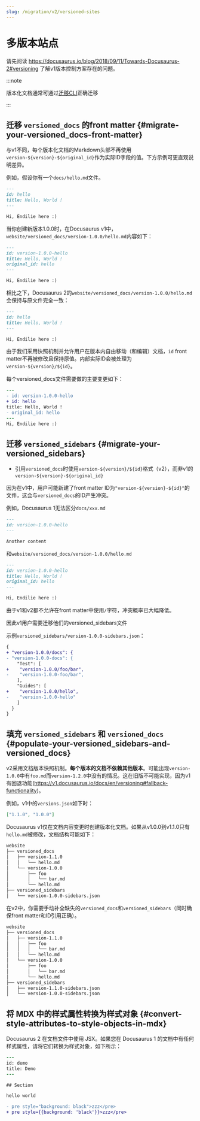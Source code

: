 ```yaml
---
slug: /migration/v2/versioned-sites
---
```


# 多版本站点

请先阅读 https://docusaurus.io/blog/2018/09/11/Towards-Docusaurus-2#versioning 了解v1版本控制方案存在的问题。

:::note

版本化文档通常可通过[迁移CLI](./migration-automated.mdx)正确迁移

:::

## 迁移 `versioned_docs` 的front matter {#migrate-your-versioned_docs-front-matter}

与v1不同，每个版本化文档的Markdown头部不再使用`version-${version}-${original_id}`作为实际ID字段的值。下方示例可更直观说明差异。

例如，假设你有一个`docs/hello.md`文件。

```md
---
id: hello
title: Hello, World !
---

Hi, Endilie here :)
```

当你创建新版本1.0.0时，在Docusaurus v1中，`website/versioned_docs/version-1.0.0/hello.md`内容如下：

```md
---
id: version-1.0.0-hello
title: Hello, World !
original_id: hello
---

Hi, Endilie here :)
```

相比之下，Docusaurus 2的`website/versioned_docs/version-1.0.0/hello.md`会保持与原文件完全一致：

```md
---
id: hello
title: Hello, World !
---

Hi, Endilie here :)
```

由于我们采用快照机制并允许用户在版本内自由移动（和编辑）文档，`id` front matter不再被修改且保持原值。内部实际ID会被处理为`version-${version}/${id}`。

每个versioned_docs文件需要做的主要变更如下：

```diff {2-3,5}
---
- id: version-1.0.0-hello
+ id: hello
title: Hello, World !
- original_id: hello
---
Hi, Endilie here :)
```

## 迁移 `versioned_sidebars` {#migrate-your-versioned_sidebars}

- 引用`versioned_docs`时使用`version-${version}/${id}`格式（v2），而非v1的`version-${version}-${original_id}`

因为在v1中，用户可能新建了front matter ID为`"version-${version}-${id}"`的文件，这会与`versioned_docs`的ID产生冲突。

例如，Docusaurus 1无法区分`docs/xxx.md`

```md
---
id: version-1.0.0-hello
---

Another content
```

和`website/versioned_docs/version-1.0.0/hello.md`

```md
---
id: version-1.0.0-hello
title: Hello, World !
original_id: hello
---

Hi, Endilie here :)
```

由于v1和v2都不允许在front matter中使用`/`字符，冲突概率已大幅降低。

因此v1用户需要迁移他们的versioned_sidebars文件

示例`versioned_sidebars/version-1.0.0-sidebars.json`：

```diff {2-3,5-6,9-10}  title="versioned_sidebars/version-1.0.0-sidebars.json"
{
+ "version-1.0.0/docs": {
- "version-1.0.0-docs": {
    "Test": [
+    "version-1.0.0/foo/bar",
-    "version-1.0.0-foo/bar",
    ],
    "Guides": [
+    "version-1.0.0/hello",
-    "version-1.0.0-hello"
    ]
  }
}
```

## 填充 `versioned_sidebars` 和 `versioned_docs` {#populate-your-versioned_sidebars-and-versioned_docs}

v2采用文档版本快照机制。**每个版本的文档不依赖其他版本**。可能出现`version-1.0.0`中有`foo.md`而`version-1.2.0`中没有的情况。这在旧版不可能实现，因为v1有回退功能(https://v1.docusaurus.io/docs/en/versioning#fallback-functionality)。

例如，v1中的`versions.json`如下时：

```json title="versions.json"
["1.1.0", "1.0.0"]
```

Docusaurus v1仅在文档内容变更时创建版本化文档。如果从v1.0.0到v1.1.0只有`hello.md`被修改，文档结构可能如下：

```bash
website
├── versioned_docs
│   ├── version-1.1.0
│   │   └── hello.md
│   └── version-1.0.0
│       ├── foo
│       │   └── bar.md
│       └── hello.md
├── versioned_sidebars
│   └── version-1.0.0-sidebars.json
```

在v2中，你需要手动补全缺失的`versioned_docs`和`versioned_sidebars`（同时确保front matter和ID引用正确）。

```bash {3-5,12}
website
├── versioned_docs
│   ├── version-1.1.0
│   │   ├── foo
│   │   │   └── bar.md
│   │   └── hello.md
│   └── version-1.0.0
│       ├── foo
│       │   └── bar.md
│       └── hello.md
├── versioned_sidebars
│   ├── version-1.1.0-sidebars.json
│   └── version-1.0.0-sidebars.json
```

## 将 MDX 中的样式属性转换为样式对象 {#convert-style-attributes-to-style-objects-in-mdx}

Docusaurus 2 在文档文件中使用 JSX。如果您在 Docusaurus 1 的文档中有任何样式属性，请将它们转换为样式对象，如下所示：

```diff
---
id: demo
title: Demo
---

## Section

hello world

- pre style="background: black">zzz</pre>
+ pre style={{background: 'black'}}>zzz</pre>
```